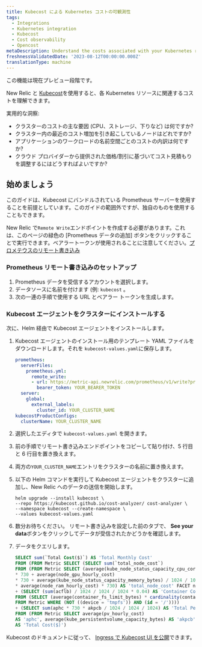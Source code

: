 ```yaml
---
title: Kubecost による Kubernetes コストの可観測性
tags:
  - Integrations
  - Kubernetes integration
  - Kubecost
  - Cost observability
  - Opencost
metaDescription: Understand the costs associated with your Kubernetes resources
freshnessValidatedDate: '2023-08-12T00:00:00.000Z'
translationType: machine
---
```


<Callout title="プレビュー">
  この機能は現在プレビュー段階です。
</Callout>

New Relic と [Kubecost](https://kubecost.github.io/cost-analyzer/)を使用すると、各 Kubernetes リソースに関連するコストを理解できます。

実用的な洞察:

* クラスターのコストの主な要因 (CPU、ストレージ、下りなど) は何ですか?
* クラスター内の最近のコスト増加を引き起こしているノードはどれですか?
* アプリケーションのワークロードの名前空間ごとのコストの内訳は何ですか?
* クラウド プロバイダーから提供された価格/割引に基づいてコスト見積もりを調整するにはどうすればよいですか?

## 始めましょう

このガイドは、Kubecost にバンドルされている Prometheus サーバーを使用することを前提としています。このガイドの範囲外ですが、独自のものを使用することもできます。

New Relic で`Remote Write`エンドポイントを作成する必要があります。これは、このページの緑色の \[Prometheus データの追加] ボタンをクリックすることで実行できます。ベアラートークンが使用されることに注意してください。[プロメテウスのリモート書き込み](/docs/infrastructure/prometheus-integrations/install-configure-remote-write/set-your-prometheus-remote-write-integration/)

### Prometheus リモート書き込みのセットアップ

1. Prometheus データを受信するアカウントを選択します。
2. データソースに名前を付けます (例: `kubecost` 。
3. 次の一連の手順で使用する URL とベアラー トークンを生成します。

### Kubecost エージェントをクラスターにインストールする

次に、Helm 経由で Kubecost エージェントをインストールします。

1. Kubecost エージェントのインストール用のテンプレート YAML ファイルをダウンロードします。それを `kubecost-values.yaml`に保存します。

   ```yaml
   prometheus:
     serverFiles:
       prometheus.yml:
         remote_write:
         - url: https://metric-api.newrelic.com/prometheus/v1/write?prometheus_server=YOUR_CLUSTER_NAME
           bearer_token: YOUR_BEARER_TOKEN
     server:
       global:
         external_labels:
           cluster_id: YOUR_CLUSTER_NAME
   kubecostProductConfigs:
     clusterName: YOUR_CLUSTER_NAME
   ```

2. 選択したエディタで `kubecost-values.yaml` を開きます。

3. 前の手順でリモート書き込みエンドポイントをコピーして貼り付け、5 行目と 6 行目を置き換えます。

4. 両方の`YOUR_CLUSTER_NAME`エントリをクラスターの名前に置き換えます。

5. 以下の Helm コマンドを実行して Kubecost エージェントをクラスターに追加し、New Relic へのデータの送信を開始します。

   ```shell
   helm upgrade --install kubecost \
   --repo https://kubecost.github.io/cost-analyzer/ cost-analyzer \
   --namespace kubecost --create-namespace \
   --values kubecost-values.yaml
   ```

6. 数分お待ちください。 リモート書き込みを設定した前のタブで、 <DoNotTranslate>**See your data**</DoNotTranslate>ボタンをクリックしてデータが受信されたかどうかを確認します。

7. データをクエリします。

   ```sql
   SELECT sum(`Total Cost($)`) AS 'Total Monthly Cost'
   FROM (FROM Metric SELECT (SELECT sum(`total_node_cost`)
   FROM (FROM Metric SELECT (average(kube_node_status_capacity_cpu_cores) * average(node_cpu_hourly_cost)
   * 730 + average(node_gpu_hourly_cost)
   * 730 + average(kube_node_status_capacity_memory_bytes) / 1024 / 1024 / 1024
   * average(node_ram_hourly_cost) * 730) AS 'total_node_cost' FACET node))
   + (SELECT (sum(acflb) / 1024 / 1024 / 1024 * 0.04) AS 'Container Cost($)'
   FROM (SELECT (average(container_fs_limit_bytes) * cardinality(container_fs_limit_bytes)) AS 'acflb'
   FROM Metric WHERE (NOT ((device = 'tmpfs')) AND (id = '/'))))
   + (SELECT sum(aphc * 730 * akpcb / 1024 / 1024 / 1024) AS 'Total Persistent Volume Cost($)'
   FROM (FROM Metric SELECT average(pv_hourly_cost)
   AS 'aphc', average(kube_persistentvolume_capacity_bytes) AS 'akpcb' FACET persistentvolume, instance))
   AS 'Total Cost($)')
   ```

Kubecost のドキュメントに従って、 [Ingress で Kubecost UI を公開](https://docs.kubecost.com/install-and-configure/install/ingress-examples)できます。